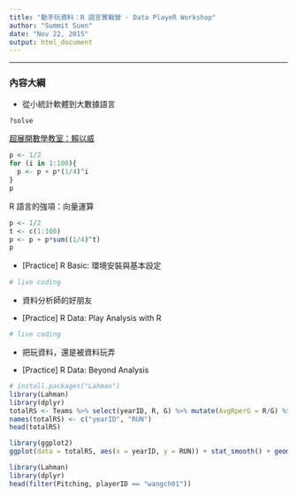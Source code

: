 ```yaml
---
title: "動手玩資料：R 語言實戰營 - Data PlayeR Workshop"
author: "Summit Suen"
date: "Nov 22, 2015"
output: html_document
---
```

---

### 內容大綱

- 從小統計軟體到大數據語言

```r
?solve
```

[超展開數學教室：賴以威](http://opinion.udn.com/opinion/story/8159/1317267)

```r
p <- 1/2
for (i in 1:100){
  p <- p + p*(1/4)^i
}
p
```

R 語言的強項：向量運算

```r
p <- 1/2
t <- c(1:100)
p <- p + p*sum((1/4)^t)
p
```

- [Practice] R Basic: 環境安裝與基本設定

```r
# live coding
```

- 資料分析師的好朋友

- [Practice] R Data: Play Analysis with R

```r
# live coding
```

- 把玩資料，還是被資料玩弄

- [Practice] R Data: Beyond Analysis

```r
# install.packages("Lahman")
library(Lahman)
library(dplyr)
totalRS <- Teams %>% select(yearID, R, G) %>% mutate(AvgRperG = R/G) %>% group_by(yearID) %>% summarise(sum(AvgRperG))
names(totalRS) <- c("yearID", "RUN")
head(totalRS)
```

```r
library(ggplot2)
ggplot(data = totalRS, aes(x = yearID, y = RUN)) + stat_smooth() + geom_line()
```

```r
library(Lahman)
library(dplyr)
head(filter(Pitching, playerID == "wangch01"))
```